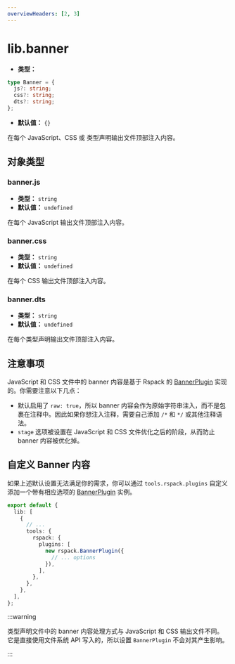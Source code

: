 ```yaml
---
overviewHeaders: [2, 3]
---
```


# lib.banner

- **类型：**

```ts
type Banner = {
  js?: string;
  css?: string;
  dts?: string;
};
```

- **默认值：** `{}`

在每个 JavaScript、CSS 或 类型声明输出文件顶部注入内容。

## 对象类型

### banner.js

- **类型：** `string`
- **默认值：** `undefined`

在每个 JavaScript 输出文件顶部注入内容。

### banner.css

- **类型：** `string`
- **默认值：** `undefined`

在每个 CSS 输出文件顶部注入内容。

### banner.dts

- **类型：** `string`
- **默认值：** `undefined`

在每个类型声明输出文件顶部注入内容。

## 注意事项

JavaScript 和 CSS 文件中的 banner 内容是基于 Rspack 的 [BannerPlugin](https://rspack.rs/zh/plugins/webpack/banner-plugin) 实现的。你需要注意以下几点：

- 默认启用了 `raw: true`，所以 banner 内容会作为原始字符串注入，而不是包裹在注释中。因此如果你想注入注释，需要自己添加 `/*` 和 `*/` 或其他注释语法。
- `stage` 选项被设置在 JavaScript 和 CSS 文件优化之后的阶段，从而防止 banner 内容被优化掉。

## 自定义 Banner 内容

如果上述默认设置无法满足你的需求，你可以通过 `tools.rspack.plugins` 自定义添加一个带有相应选项的 [BannerPlugin](https://rspack.rs/plugins/webpack/banner-plugin) 实例。

```ts title="rslib.config.ts"
export default {
  lib: [
    {
      // ...
      tools: {
        rspack: {
          plugins: [
            new rspack.BannerPlugin({
              // ... options
            }),
          ],
        },
      },
    },
  ],
};
```

:::warning

类型声明文件中的 banner 内容处理方式与 JavaScript 和 CSS 输出文件不同。它是直接使用文件系统 API 写入的，所以设置 `BannerPlugin` 不会对其产生影响。

:::
